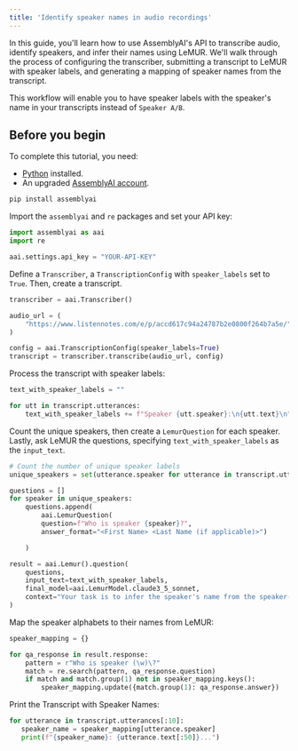 ```yaml
---
title: 'Identify speaker names in audio recordings'
---
```





In this guide, you'll learn how to use AssemblyAI's API to transcribe audio, identify speakers, and infer their names using LeMUR. We'll walk through the process of configuring the transcriber, submitting a transcript to LeMUR with speaker labels, and generating a mapping of speaker names from the transcript.

This workflow will enable you to have speaker labels with the speaker's name in your transcripts instead of `Speaker A/B`.

## Before you begin

To complete this tutorial, you need:

- [Python](https://www.python.org/) installed.
- An upgraded [AssemblyAI account](https://www.assemblyai.com/dashboard/signup).


```bash
pip install assemblyai
```

Import the `assemblyai` and `re` packages and set your API key:




```python
import assemblyai as aai
import re

aai.settings.api_key = "YOUR-API-KEY"
```

Define a `Transcriber`, a `TranscriptionConfig` with `speaker_labels` set to `True`. Then, create a transcript.


```python
transcriber = aai.Transcriber()

audio_url = (
    "https://www.listennotes.com/e/p/accd617c94a24787b2e0800f264b7a5e/"
)

config = aai.TranscriptionConfig(speaker_labels=True)
transcript = transcriber.transcribe(audio_url, config)
```

Process the transcript with speaker labels:


```python
text_with_speaker_labels = ""

for utt in transcript.utterances:
    text_with_speaker_labels += f"Speaker {utt.speaker}:\n{utt.text}\n"
```

Count the unique speakers, then create a `LemurQuestion` for each speaker. Lastly, ask LeMUR the questions, specifying `text_with_speaker_labels` as the `input_text`.


```python
# Count the number of unique speaker labels
unique_speakers = set(utterance.speaker for utterance in transcript.utterances)

questions = []
for speaker in unique_speakers:
    questions.append(
        aai.LemurQuestion(
        question=f"Who is speaker {speaker}?",
        answer_format="<First Name> <Last Name (if applicable)>")

    )

result = aai.Lemur().question(
    questions,
    input_text=text_with_speaker_labels,
    final_model=aai.LemurModel.claude3_5_sonnet,
    context="Your task is to infer the speaker's name from the speaker-labelled transcript"
)
```

Map the speaker alphabets to their names from LeMUR:


```python
speaker_mapping = {}

for qa_response in result.response:
    pattern = r"Who is speaker (\w)\?"
    match = re.search(pattern, qa_response.question)
    if match and match.group(1) not in speaker_mapping.keys():
        speaker_mapping.update({match.group(1): qa_response.answer})
```

Print the Transcript with Speaker Names:


```python
for utterance in transcript.utterances[:10]:
   speaker_name = speaker_mapping[utterance.speaker]
   print(f"{speaker_name}: {utterance.text[:50]}...")
```
